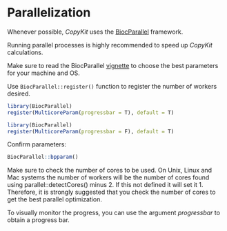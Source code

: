 # Parallelization

Whenever possible, *CopyKit* uses the [BiocParallel](https://www.bioconductor.org/packages/devel/bioc/vignettes/BiocParallel/inst/doc/Introduction_To_BiocParallel.pdf) framework. 

Running parallel processes is highly recommended to speed up *CopyKit* calculations.

Make sure to read the BiocParallel [vignette](https://www.bioconductor.org/packages/devel/bioc/vignettes/BiocParallel/inst/doc/Introduction_To_BiocParallel.pdf) to choose the best parameters for your machine and OS. 

<!--- I suggest you use cores or workers/cores. I am not as familiar with the term workers. --->
<!--- I disagree, workers and cores are not synonymous terms. Workers are esentially threads where as cores are the physical cores. I think this is technically assigning workers and not necessarily cores? --->

Use `BiocParallel::register()` function to register the number of workers desired.

```r
library(BiocParallel)
register(MulticoreParam(progressbar = T), default = T)
```

```r
library(BiocParallel)
register(MulticoreParam(progressbar = F), default = T)
```

Confirm parameters:
```r
BiocParallel::bpparam()
```

Make sure to check the number of cores to be used. 
On Unix, Linux and Mac systems the number of workers will be the number of cores found using parallel::detectCores() minus 2. 
If this not defined it will set it 1. Therefore, it is strongly suggested that you check the number of cores to get the best parallel optimization.

<!--- Add a quick example of actually assigning the workers for different systems, and maybe what the param should look like when it works --->

To visually monitor the progress, you can use the argument *progressbar* to obtain a progress bar. 
